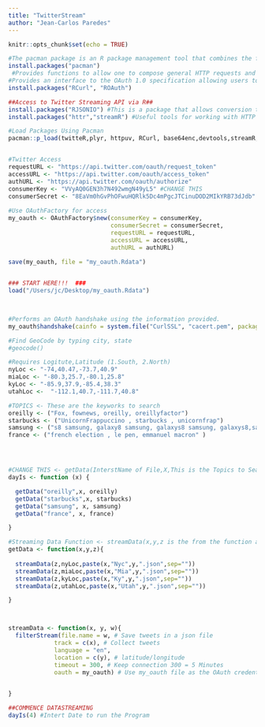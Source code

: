 ```yaml
---
title: "TwitterStream"
author: "Jean-Carlos Paredes"
---
```


```r
knitr::opts_chunk$set(echo = TRUE)
```
```r
#The pacman package is an R package management tool that combines the functionality of base library related functions into intuitively named functions.
install.packages("pacman")
 #Provides functions to allow one to compose general HTTP requests and provides convenient functions to fetch URI
#Provides an interface to the OAuth 1.0 specification allowing users to authenticate via OAuth to the server of their choice.
install.packages("RCurl", "ROAuth")

##Access to Twitter Streaming API via R##
install.packages("RJSONIO") #This is a package that allows conversion to and from data in Javascript object notation (JSON) format. 
install.packages("httr","streamR") #Useful tools for working with HTTP organised by HTTP verbs (GET(), POST(), etc).

#Load Packages Using Pacman
pacman::p_load(twitteR,plyr, httpuv, RCurl, base64enc,devtools,streamR,RJSONIO,stringr,ROAuth)


#Twitter Access 
requestURL <- "https://api.twitter.com/oauth/request_token" 
accessURL <- "https://api.twitter.com/oauth/access_token"
authURL <- "https://api.twitter.com/oauth/authorize"
consumerKey <- "VVyAQ0GEN3h7N492wmgN49yL5" #CHANGE THIS
consumerSecret <- "8EaVm0hGvPhOFwuHQRlk5Dc4mPgcJTCinuDOD2MIkYRB73dJdb" #CHANGE THIS
 
#Use OAuthFactory for access 
my_oauth <- OAuthFactory$new(consumerKey = consumerKey,
                             consumerSecret = consumerSecret,
                             requestURL = requestURL,
                             accessURL = accessURL,
                             authURL = authURL)

save(my_oauth, file = "my_oauth.Rdata")

 
### START HERE!!!  ###
load("/Users/jc/Desktop/my_oauth.Rdata")
 


#Performs an OAuth handshake using the information provided.
my_oauth$handshake(cainfo = system.file("CurlSSL", "cacert.pem", package = "RCurl")) #Authorize Twitter

#Find GeoCode by typing city, state
#geocode()

#Requires Logitute,Latitude (1.South, 2.North)
nyLoc <- "-74,40.47,-73.7,40.9"
miaLoc <- "-80.3,25.7,-80.1,25.8"
kyLoc <- "-85.9,37.9,-85.4,38.3"
utahLoc <-  "-112.1,40.7,-111.7,40.8"

#TOPICS <- These are the keyworks to search
oreilly <- ("Fox, fownews, oreilly, oreillyfactor")
starbucks <- ("UnicornFrappuccino , starbucks , unicornfrap")
samsung <- ("s8 samsung, galaxy8 samsung, galaxys8 samsung, galaxys8,samsunggalaxy 8, samsunggalaxy8")
france <- ("french election , le pen, emmanuel macron" )




#CHANGE THIS <- getData(InterstName of File,X,This is the Topics to Search)
dayIs <- function (x) { 

  getData("oreilly",x, oreilly)   
  getData("starbucks",x, starbucks)
  getData("samsung", x, samsung)
  getData("france", x, france)

}

#Streaming Data Function <- streamData(x,y,z is the from the function above) <- Change Nyc to indicate location on the filename
getData <- function(x,y,z){
  
  streamData(z,nyLoc,paste(x,"Nyc",y,".json",sep=""))
  streamData(z,miaLoc,paste(x,"Mia",y,".json",sep=""))
  streamData(z,kyLoc,paste(x,"Ky",y,".json",sep=""))
  streamData(z,utahLoc,paste(x,"Utah",y,".json",sep=""))

}



streamData <- function(x, y, w){
  filterStream(file.name = w, # Save tweets in a json file
             track = c(x), # Collect tweets 
             language = "en",
             location = c(y), # latitude/longitude
             timeout = 300, # Keep connection 300 = 5 Minutes
             oauth = my_oauth) # Use my_oauth file as the OAuth credentials

  
}

##COMMENCE DATASTREAMING
dayIs(4) #Intert Date to run the Program


```











